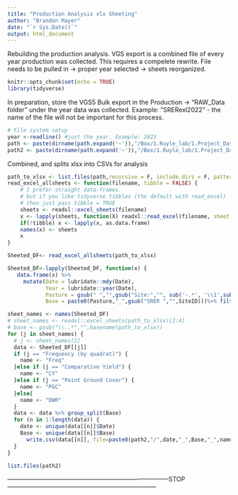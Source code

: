 ```yaml
---
title: "Production Analysis xlx Sheeting"
author: "Brandon Mayer"
date: "`r Sys.Date()`"
output: html_document
---
```

Rebuilding the production analysis. VGS export is a combined file of every year production was collected. This requires a compelete rewrite.
File needs to be pulled in -> proper year selected ->  sheets reorganized. 

```r
knitr::opts_chunk$set(echo = TRUE)
library(tidyverse)
```

In preparation, store the VGS5 Bulk export in the Production -> "RAW_Data folder" under the year data was collected. Example: "SRERexl2022"
  -   the name of the file will not be important for this process. 

```r
# File system setup
year <-readline() #just the year. Example: 2023
path <- paste(dirname(path.expand('~')),"/Box/1.Ruyle_lab/1.Project_Data/SRER/Production/RAW_Data/", paste0("SRERexl",year), sep="")
path2 <- paste(dirname(path.expand('~')),"/Box/1.Ruyle_lab/1.Project_Data/SRER/Production/Sheeted_Data/", paste0("SRER",year,"_sheeted"), sep="");dir.create(path = paste0(path2))

```

Combined, and splits xlsx into CSVs for analysis

```r
path_to_xlsx <- list.files(path,recursive = F, include.dirs = F, pattern = ".xlsx",full.names = T) #[2] 
read_excel_allsheets <- function(filename, tibble = FALSE) {
    # I prefer straight data.frames
    # but if you like tidyverse tibbles (the default with read_excel)
    # then just pass tibble = TRUE
    sheets <- readxl::excel_sheets(filename)
    x <- lapply(sheets, function(X) readxl::read_excel(filename, sheet = X))
    if(!tibble) x <- lapply(x, as.data.frame)
    names(x) <- sheets
    x
}

Sheeted_DF<- read_excel_allsheets(path_to_xlsx)

Sheeted_DF<-lapply(Sheeted_DF, function(x) {  
   data.frame(x) %>%
     mutate(Date = lubridate::mdy(Date), 
            Year = lubridate::year(Date),
            Pasture = gsub(" ","",gsub("Site:","", sub('-.*', '\\1',sub('.*>', '\\1', Ancestry)), fixed = TRUE)),
            Base = paste0(Pasture,"_",gsub("SRER ","",SiteID)))%>% filter(Year == as.numeric(year))})
```


```r

sheet_names <- names(Sheeted_DF)
# sheet_names <- readxl::excel_sheets(path_to_xlsx)[2:4]
# base <- gsub("\\..*","",basename(path_to_xlsx))
for (j in sheet_names) {
  # j <- sheet_names[2]
  data <- Sheeted_DF[[j]]
  if (j == "Frequency (by quadrat)") {
    name <- "Freq"
  }else if (j == "Comparative Yield") {
    name <- "CY"
  }else if (j == "Point Ground Cover") {
    name <- "PGC"
  }else{
    name <- "DWR"
  }
  data <- data %>% group_split(Base)
  for (n in 1:length(data)) {
    date <- unique(data[[n]]$Date)
    Base <- unique(data[[n]]$Base)
      write.csv(data[[n]], file=paste0(path2,"/",date,"_",Base,"_",name,".csv"))
  }
}

list.files(path2)
```

------------------------------------------------------------------------------STOP------------------------------------------------------------------------

<!-- If sites are split using multiple tablets and not merged prior to analysis use the following scrip to rbind. Ignore otherwise.  -->
<!--   -   Identifies which files are from the same site.  -->
<!--   -   Rbinds and rewrites files to new folder.  -->
<!-- ```{r} -->
<!-- SheetedFiles<- list.files(finalfolder,full.names = T) -->
<!-- sites <-unique(gsub(".1\\b","", unique(unlist(lapply(stringr::str_split(gsub(".csv","",list.files(finalfolder)), "_"), FUN = `[`, 3))))) -->
<!-- Methods<- unique(unlist(lapply(stringr::str_split(gsub(".csv","",list.files(finalfolder)), "_"), FUN = `[`, 4))) -->
<!-- for (s in sites) { -->
<!--   FocusedFiles <- SheetedFiles[stringr::str_detect(SheetedFiles, s)] -->
<!--   for (m in Methods) { -->
<!--       SiteMethodFiles <- FocusedFiles[stringr::str_detect(FocusedFiles, m)] -->
<!--       date<- unique(unlist(lapply(stringr::str_split(gsub(".csv","",basename(SiteMethodFiles)), "_"), FUN = `[`, 1))) -->
<!--       BoundSite <-data.table::rbindlist(lapply(SiteMethodFiles, read.csv)) %>% select(-X) -->
<!--       BoundSite[order(BoundSite$Transect,BoundSite$Sample)] -->
<!--       write.csv(BoundSite,file=paste0(finalfolder,"/",date,"_",s,"_",m,".csv")) -->
<!--   } -->
<!-- } -->
<!-- ``` -->

